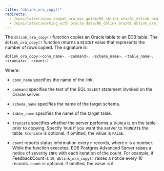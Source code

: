 ```yaml
---
title: "dblink_ora_copy()"
redirects:
  - /epas/latest/epas_compat_ora_dev_guide/06_dblink_ora/01_dblink_ora_functions_and_procedures/07_dblink_ora_copy/ #generated for docs/epas/reorg-role-use-case-mode
  - /epas/latest/working_with_oracle_data/06_dblink_ora/01_dblink_ora_functions_and_procedures/07_dblink_ora_copy/
---
```


<div id="dblink_ora_copy" class="registered_link"></div>

The `dblink_ora_copy()` function copies an Oracle table to an EDB table. The `dblink_ora_copy()` function returns a `BIGINT` value that represents the number of rows copied. The signature is:

```c
dblink_ora_copy(<conn_name>, <command>, <schema_name>, <table_name>,
<truncate>, <count>)
```

Where:

-   `conn_name` specifies the name of the link.

-   `command` specifies the text of the SQL `SELECT` statement invoked on the Oracle server.

-   `schema_name` specifies the name of the target schema.

-   `table_name` specifies the name of the target table.

-   `truncate` specifies whether the server performs a `TRUNCATE` on the table prior to copying. Specify `TRUE` if you want the server to `TRUNCATE` the table. `truncate` is optional. If omitted, the value is `FALSE`.

-   `count` reports status information every `n` records, where `n` is a number. While the function executes, EDB Postgres Advanced Server raises a notice of severity `INFO` with each iteration of the count. For example, if FeedbackCount is `10`, `dblink_ora_copy()` raises a notice every 10 records. `count` is optional. If omitted, the value is `0`.
